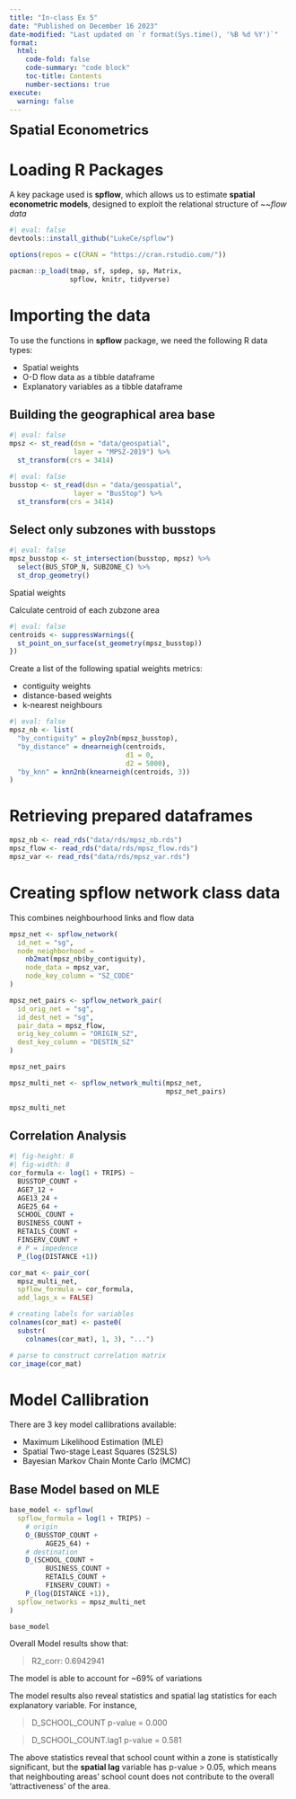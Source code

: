 ```yaml
---
title: "In-class Ex 5"
date: "Published on December 16 2023"
date-modified: "Last updated on `r format(Sys.time(), '%B %d %Y')`"
format:
  html:
    code-fold: false
    code-summary: "code block"
    toc-title: Contents
    number-sections: true
execute: 
  warning: false
---
```


<font size = "5">**Spatial Econometrics**</font>

# Loading R Packages

A key package used is **spflow**, which allows us to estimate **spatial econometric models**, designed to exploit the relational structure of *~~flow data*

```r
#| eval: false
devtools::install_github("LukeCe/spflow")
```


```r
options(repos = c(CRAN = "https://cran.rstudio.com/"))

pacman::p_load(tmap, sf, spdep, sp, Matrix,
               spflow, knitr, tidyverse)
```


# Importing the data

To use the functions in **spflow** package, we need the following R data types:  

-   Spatial weights
-   O-D flow data as a tibble dataframe 
-   Explanatory variables as a tibble dataframe

::: panel-tabset 

## **Building the geographical area base**

```r
#| eval: false
mpsz <- st_read(dsn = "data/geospatial",
                layer = "MPSZ-2019") %>%
  st_transform(crs = 3414)
```

```r
#| eval: false
busstop <- st_read(dsn = "data/geospatial",
                layer = "BusStop") %>%
  st_transform(crs = 3414)
```

## Select only subzones with busstops

```r
#| eval: false
mpsz_busstop <- st_intersection(busstop, mpsz) %>%
  select(BUS_STOP_N, SUBZONE_C) %>%
  st_drop_geometry()
```


:::

Spatial weights

Calculate centroid of each zubzone area

```r
#| eval: false
centroids <- suppressWarnings({
  st_point_on_surface(st_geometry(mpsz_busstop))
})
```

Create a list of the following spatial weights metrics:

-   contiguity weights
-   distance-based weights
-   k-nearest neighbours

```r
#| eval: false
mpsz_nb <- list(
  "by_contiguity" = ploy2nb(mpsz_busstop),
  "by_distance" = dnearneigh(centroids,
                             d1 = 0,
                             d2 = 5000),
  "by_knn" = knn2nb(knearneigh(centroids, 3))
)
```

# Retrieving prepared dataframes

```r
mpsz_nb <- read_rds("data/rds/mpsz_nb.rds")
mpsz_flow <- read_rds("data/rds/mpsz_flow.rds")
mpsz_var <- read_rds("data/rds/mpsz_var.rds")
```

# Creating **spflow network class** data

This combines neighbourhood links and flow data

```r
mpsz_net <- spflow_network(
  id_net = "sg",
  node_neighborhood = 
    nb2mat(mpsz_nb$by_contiguity),
    node_data = mpsz_var,
    node_key_column = "SZ_CODE"
)
```

```r
mpsz_net_pairs <- spflow_network_pair(
  id_orig_net = "sg",
  id_dest_net = "sg",
  pair_data = mpsz_flow,
  orig_key_column = "ORIGIN_SZ",
  dest_key_column = "DESTIN_SZ"
)

mpsz_net_pairs
```


```r
mpsz_multi_net <- spflow_network_multi(mpsz_net,
                                       mpsz_net_pairs)

mpsz_multi_net
```


## Correlation Analysis

```r
#| fig-height: 8
#| fig-width: 8
cor_formula <- log(1 + TRIPS) ~
  BUSSTOP_COUNT +
  AGE7_12 +
  AGE13_24 +
  AGE25_64 +
  SCHOOL_COUNT +
  BUSINESS_COUNT +
  RETAILS_COUNT +
  FINSERV_COUNT +
  # P = impedence
  P_(log(DISTANCE +1))

cor_mat <- pair_cor(
  mpsz_multi_net,
  spflow_formula = cor_formula,
  add_lags_x = FALSE)

# creating labels for variables
colnames(cor_mat) <- paste0(
  substr(
    colnames(cor_mat), 1, 3), "...")

# parse to construct correlation matrix
cor_image(cor_mat)
```  

# Model Callibration

There are 3 key model callibrations available:

-   Maximum Likelihood Estimation (MLE)
-   Spatial Two-stage Least Squares (S2SLS)
-   Bayesian Markov Chain Monte Carlo (MCMC)


## Base Model based on **MLE**

```r
base_model <- spflow(
  spflow_formula = log(1 + TRIPS) ~
    # origin
    O_(BUSSTOP_COUNT +
         AGE25_64) +
    # destination
    D_(SCHOOL_COUNT +
         BUSINESS_COUNT +
         RETAILS_COUNT +
         FINSERV_COUNT) +
    P_(log(DISTANCE +1)),
  spflow_networks = mpsz_multi_net
)

base_model
```

Overall Model results show that:

> R2_corr: 0.6942941

The model is able to account for ~69% of variations


The model results also reveal statistics and spatial lag statistics for each explanatory variable. For instance, 

> D_SCHOOL_COUNT	p-value = 0.000 

> D_SCHOOL_COUNT.lag1	p-value =	0.581

The above statistics reveal that school count within a zone is statistically significant, but the **spatial lag** variable has p-value > 0.05, which means that neighbouting areas' school count does not contribute to the overall 'attractiveness' of the area. 



